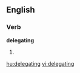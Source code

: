 
==English==

===Verb===
'''delegating'''

# {{present participle of|[[delegate]]}}

[[hu:delegating]]
[[vi:delegating]]